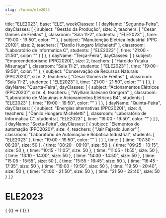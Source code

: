 ```yaml
---
slug: /turma/ele2023
---
```

  title: "ELE2023",
  base: "ELE",
  weekClasses: [
    {
      dayName: "Segunda-Feira",
      dayClasses: [
        {
          subject: "Gestão da Produção",
          size: 2,
          teachers: [
            "Cesar Gomes de Freitas"
          ],
          classroom: "Sala 11-2",
          students: [
            "ELE2023"
          ],
          time: "19:00 - 19:50",
          color: ""
        },
        {
          subject: "Manutenção Elétrica Industrial (PPC 2010)",
          size: 2,
          teachers: [
            "Danilo Hungaro Micheletti"
          ],
          classroom: "Laboratório de Informatica C",
          students: [
            "ELE2023"
          ],
          time: "21:00 - 21:50",
          color: ""
        }
      ]
    },
    {
      dayName: "Terça-Feira",
      dayClasses: [
        {
          subject: "Empreendedorismo (PPC2020)",
          size: 2,
          teachers: [
            "Haroldo Yutaka Misunaga"
          ],
          classroom: "Sala 11-2",
          students: [
            "ELE2023"
          ],
          time: "19:00 - 19:50",
          color: ""
        },
        {
          subject: "Conservação de Recursos Naturais (PPC2020)",
          size: 2,
          teachers: [
            "Cesar Gomes de Freitas"
          ],
          classroom: "Sala 11-2",
          students: [
            "ELE2023"
          ],
          time: "21:00 - 21:50",
          color: ""
        }
      ]
    },
    {
      dayName: "Quarta-Feira",
      dayClasses: [
        {
          subject: "Acionamentos Elétricos (PPC2020)",
          size: 4,
          teachers: [
            "Wylliam Salviano Gongora"
          ],
          classroom: "Laboratório de Máquinas e Acionamentos Elétricos B4",
          students: [
            "ELE2023"
          ],
          time: "19:00 - 19:50",
          color: ""
        }
      ]
    },
    {
      dayName: "Quinta-Feira",
      dayClasses: [
        {
          subject: "Energias alternativas (PPC2020)",
          size: 4,
          teachers: [
            "Danilo Hungaro Micheletti"
          ],
          classroom: "Laboratório de Informatica C",
          students: [
            "ELE2023"
          ],
          time: "19:00 - 19:50",
          color: ""
        }
      ]
    },
    {
      dayName: "Sexta-Feira",
      dayClasses: [
        {
          subject: "Elementos de automação (PPC2020)",
          size: 4,
          teachers: [
            "Jair Fajardo Junior"
          ],
          classroom: "Laboratório de Automação e Robótica Industrial",
          students: [
            "ELE2023"
          ],
          time: "19:00 - 19:50",
          color: ""
        }
      ]
    }
  ],
  time: [
    {
      time: "07:30 - 08:20",
      size: 50
    },
    {
      time: "08:20 - 09:10",
      size: 50
    },
    {
      time: "09:25 - 10:15",
      size: 50
    },
    {
      time: "10:15 - 11:05",
      size: 50
    },
    {
      time: "11:05 - 11:55",
      size: 50
    },
    {
      time: "13:10 - 14:00",
      size: 50
    },
    {
      time: "14:00 - 14:50",
      size: 50
    },
    {
      time: "15:05 - 15:55",
      size: 50
    },
    {
      time: "15:55 - 16:45",
      size: 50
    },
    {
      time: "16:45 - 17:35",
      size: 50
    },
    {
      time: "19:00 - 19:50",
      size: 50
    },
    {
      time: "19:50 - 20:40",
      size: 50
    },
    {
      time: "21:00 - 21:50",
      size: 50
    },
    {
      time: "21:50 - 22:40",
      size: 50
    }
  ]
}

# ELE2023

<div>
  {
    <BrowserOnly>
      {() => (
        <Grid
          title={data.title}
          weekClasses={data.weekClasses}
          time={data.time}
        />
      )}
    </BrowserOnly>
  }
</div>
